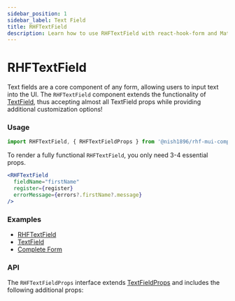 ```yaml
---
sidebar_position: 1
sidebar_label: Text Field
title: RHFTextField
description: Learn how to use RHFTextField with react-hook-form and Material-UI to create customizable and efficient form fields. Explore key props, examples, and API details to enhance your React forms.
---
```



# RHFTextField

Text fields are a core component of any form, allowing users to input text into the UI.
The `RHFTextField` component extends the functionality of [TextField](https://mui.com/material-ui/react-text-field/),
thus accepting almost all TextField props while providing additional customization options!

### Usage

```js
import RHFTextField, { RHFTextFieldProps } from '@nish1896/rhf-mui-components/mui/textfield';
```

To render a fully functional `RHFTextField`, you only need 3-4 essential props.

```jsx
<RHFTextField
  fieldName="firstName"
  register={register}
  errorMessage={errors?.firstName?.message}
/>
```

### Examples
- [RHFTextField](https://rhf-mui-components-examples.netlify.app/textfield-and-passwordinput)
- [TextField](https://mui.com/material-ui/react-text-field/)
- [Complete Form](https://rhf-mui-components-examples.netlify.app/complete-form)

### API
The `RHFTextFieldProps` interface extends [TextFieldProps](https://mui.com/material-ui/api/text-field/)
and includes the following additional props:

<RHFTextFieldPropsTable isV1 />
